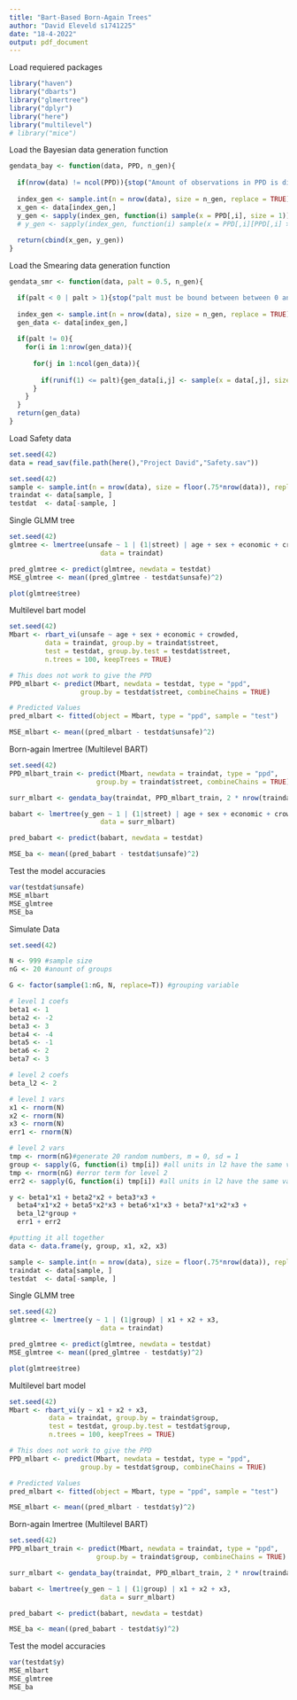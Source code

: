 ```yaml
---
title: "Bart-Based Born-Again Trees"
author: "David Eleveld s1741225"
date: "18-4-2022"
output: pdf_document
---
```


Load requiered packages

```r
library("haven")
library("dbarts")
library("glmertree")
library("dplyr")
library("here")
library("multilevel")
# library("mice")
```

Load the Bayesian data generation function

```r
gendata_bay <- function(data, PPD, n_gen){
  
  if(nrow(data) != ncol(PPD)){stop("Amount of observations in PPD is different from data")}
  
  index_gen <- sample.int(n = nrow(data), size = n_gen, replace = TRUE)
  x_gen <- data[index_gen,]
  y_gen <- sapply(index_gen, function(i) sample(x = PPD[,i], size = 1))
  # y_gen <- sapply(index_gen, function(i) sample(x = PPD[,i][PPD[,i] >= quantile(PPD[,i], probs = .40) & PPD[,i] <= quantile(PPD[,i], probs = .60)], size = 1))
  
  return(cbind(x_gen, y_gen))
}
```

Load the Smearing data generation function

```r
gendata_smr <- function(data, palt = 0.5, n_gen){

  if(palt < 0 | palt > 1){stop("palt must be bound between between 0 and 1")}
  
  index_gen <- sample.int(n = nrow(data), size = n_gen, replace = TRUE)
  gen_data <- data[index_gen,]
  
  if(palt != 0){
    for(i in 1:nrow(gen_data)){
      
      for(j in 1:ncol(gen_data)){
        
        if(runif(1) <= palt){gen_data[i,j] <- sample(x = data[,j], size = 1)}
      }
    }
  }
  return(gen_data)
}
```

Load Safety data

```r
set.seed(42)
data = read_sav(file.path(here(),"Project David","Safety.sav"))

set.seed(42)
sample <- sample.int(n = nrow(data), size = floor(.75*nrow(data)), replace = F)
traindat <- data[sample, ]
testdat  <- data[-sample, ]
```


Single GLMM tree

```r
set.seed(42)
glmtree <- lmertree(unsafe ~ 1 | (1|street) | age + sex + economic + crowded,
                       data = traindat)

pred_glmtree <- predict(glmtree, newdata = testdat)
MSE_glmtree <- mean((pred_glmtree - testdat$unsafe)^2)

plot(glmtree$tree)
```

Multilevel bart model

```r
set.seed(42)
Mbart <- rbart_vi(unsafe ~ age + sex + economic + crowded,
         data = traindat, group.by = traindat$street,
         test = testdat, group.by.test = testdat$street,
         n.trees = 100, keepTrees = TRUE)

# This does not work to give the PPD
PPD_mlbart <- predict(Mbart, newdata = testdat, type = "ppd",
                  group.by = testdat$street, combineChains = TRUE)

# Predicted Values
pred_mlbart <- fitted(object = Mbart, type = "ppd", sample = "test")

MSE_mlbart <- mean((pred_mlbart - testdat$unsafe)^2)
```

Born-again lmertree (Multilevel BART)

```r
set.seed(42)
PPD_mlbart_train <- predict(Mbart, newdata = traindat, type = "ppd",
                      group.by = traindat$street, combineChains = TRUE)

surr_mlbart <- gendata_bay(traindat, PPD_mlbart_train, 2 * nrow(traindat))

babart <- lmertree(y_gen ~ 1 | (1|street) | age + sex + economic + crowded,
                       data = surr_mlbart)

pred_babart <- predict(babart, newdata = testdat)

MSE_ba <- mean((pred_babart - testdat$unsafe)^2)
```


Test the model accuracies

```r
var(testdat$unsafe)
MSE_mlbart
MSE_glmtree
MSE_ba
```

Simulate Data

```r
set.seed(42)

N <- 999 #sample size
nG <- 20 #anount of groups

G <- factor(sample(1:nG, N, replace=T)) #grouping variable

# level 1 coefs
beta1 <- 1
beta2 <- -2
beta3 <- 3
beta4 <- -4
beta5 <- -1
beta6 <- 2
beta7 <- 3

# level 2 coefs
beta_l2 <- 2 

# level 1 vars
x1 <- rnorm(N)
x2 <- rnorm(N)
x3 <- rnorm(N)
err1 <- rnorm(N)

# level 2 vars
tmp <- rnorm(nG)#generate 20 random numbers, m = 0, sd = 1
group <- sapply(G, function(i) tmp[i]) #all units in l2 have the same value
tmp <- rnorm(nG) #error term for level 2
err2 <- sapply(G, function(i) tmp[i]) #all units in l2 have the same value

y <- beta1*x1 + beta2*x2 + beta3*x3 + 
  beta4*x1*x2 + beta5*x2*x3 + beta6*x1*x3 + beta7*x1*x2*x3 +
  beta_l2*group + 
  err1 + err2

#putting it all together
data <- data.frame(y, group, x1, x2, x3)

sample <- sample.int(n = nrow(data), size = floor(.75*nrow(data)), replace = F)
traindat <- data[sample, ]
testdat  <- data[-sample, ]
```

Single GLMM tree

```r
set.seed(42)
glmtree <- lmertree(y ~ 1 | (1|group) | x1 + x2 + x3,
                       data = traindat)

pred_glmtree <- predict(glmtree, newdata = testdat)
MSE_glmtree <- mean((pred_glmtree - testdat$y)^2)

plot(glmtree$tree)
```

Multilevel bart model

```r
set.seed(42)
Mbart <- rbart_vi(y ~ x1 + x2 + x3,
          data = traindat, group.by = traindat$group,
          test = testdat, group.by.test = testdat$group,
          n.trees = 100, keepTrees = TRUE)

# This does not work to give the PPD
PPD_mlbart <- predict(Mbart, newdata = testdat, type = "ppd",
                  group.by = testdat$group, combineChains = TRUE)

# Predicted Values
pred_mlbart <- fitted(object = Mbart, type = "ppd", sample = "test")

MSE_mlbart <- mean((pred_mlbart - testdat$y)^2)
```

Born-again lmertree (Multilevel BART)

```r
set.seed(42)
PPD_mlbart_train <- predict(Mbart, newdata = traindat, type = "ppd",
                      group.by = traindat$group, combineChains = TRUE)

surr_mlbart <- gendata_bay(traindat, PPD_mlbart_train, 2 * nrow(traindat))

babart <- lmertree(y_gen ~ 1 | (1|group) | x1 + x2 + x3,
                       data = surr_mlbart)

pred_babart <- predict(babart, newdata = testdat)

MSE_ba <- mean((pred_babart - testdat$y)^2)
```

Test the model accuracies

```r
var(testdat$y)
MSE_mlbart
MSE_glmtree
MSE_ba
```

